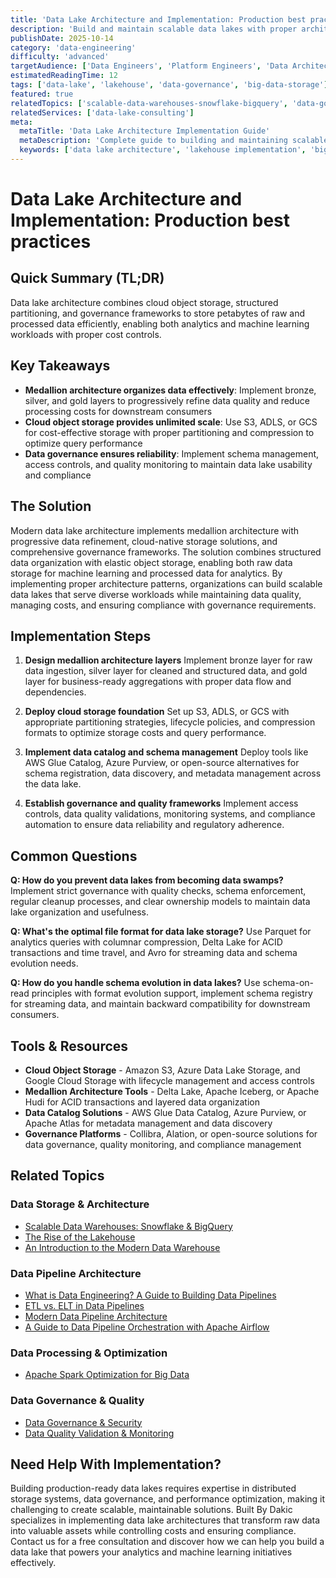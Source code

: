 ```yaml
---
title: 'Data Lake Architecture and Implementation: Production best practices'
description: 'Build and maintain scalable data lakes with proper architecture, governance, and performance optimization for analytics and machine learning workloads.'
publishDate: 2025-10-14
category: 'data-engineering'
difficulty: 'advanced'
targetAudience: ['Data Engineers', 'Platform Engineers', 'Data Architects']
estimatedReadingTime: 12
tags: ['data-lake', 'lakehouse', 'data-governance', 'big-data-storage']
featured: true
relatedTopics: ['scalable-data-warehouses-snowflake-bigquery', 'data-governance-security', 'the-rise-of-the-lakehouse', 'what-is-data-engineering-a-guide-to-building-data-pipelines', 'etl-vs-elt-in-data-pipelines', 'modern-data-pipeline-architecture', 'data-quality-validation-monitoring', 'apache-spark-optimization-big-data', 'an-introduction-to-the-modern-data-warehouse', 'a-guide-to-data-pipeline-orchestration-with-apache-airflow']
relatedServices: ['data-lake-consulting']
meta:
  metaTitle: 'Data Lake Architecture Implementation Guide'
  metaDescription: 'Complete guide to building and maintaining scalable data lakes with proper governance and performance optimization.'
  keywords: ['data lake architecture', 'lakehouse implementation', 'big data storage', 'data lake governance']
---
```


# Data Lake Architecture and Implementation: Production best practices

## Quick Summary (TL;DR)

Data lake architecture combines cloud object storage, structured partitioning, and governance frameworks to store petabytes of raw and processed data efficiently, enabling both analytics and machine learning workloads with proper cost controls.

## Key Takeaways

- **Medallion architecture organizes data effectively**: Implement bronze, silver, and gold layers to progressively refine data quality and reduce processing costs for downstream consumers
- **Cloud object storage provides unlimited scale**: Use S3, ADLS, or GCS for cost-effective storage with proper partitioning and compression to optimize query performance
- **Data governance ensures reliability**: Implement schema management, access controls, and quality monitoring to maintain data lake usability and compliance

## The Solution

Modern data lake architecture implements medallion architecture with progressive data refinement, cloud-native storage solutions, and comprehensive governance frameworks. The solution combines structured data organization with elastic object storage, enabling both raw data storage for machine learning and processed data for analytics. By implementing proper architecture patterns, organizations can build scalable data lakes that serve diverse workloads while maintaining data quality, managing costs, and ensuring compliance with governance requirements.

## Implementation Steps

1. **Design medallion architecture layers**
   Implement bronze layer for raw data ingestion, silver layer for cleaned and structured data, and gold layer for business-ready aggregations with proper data flow and dependencies.

2. **Deploy cloud storage foundation**
   Set up S3, ADLS, or GCS with appropriate partitioning strategies, lifecycle policies, and compression formats to optimize storage costs and query performance.

3. **Implement data catalog and schema management**
   Deploy tools like AWS Glue Catalog, Azure Purview, or open-source alternatives for schema registration, data discovery, and metadata management across the data lake.

4. **Establish governance and quality frameworks**
   Implement access controls, data quality validations, monitoring systems, and compliance automation to ensure data reliability and regulatory adherence.

## Common Questions

**Q: How do you prevent data lakes from becoming data swamps?**
Implement strict governance with quality checks, schema enforcement, regular cleanup processes, and clear ownership models to maintain data lake organization and usefulness.

**Q: What's the optimal file format for data lake storage?**
Use Parquet for analytics queries with columnar compression, Delta Lake for ACID transactions and time travel, and Avro for streaming data and schema evolution needs.

**Q: How do you handle schema evolution in data lakes?**
Use schema-on-read principles with format evolution support, implement schema registry for streaming data, and maintain backward compatibility for downstream consumers.

## Tools & Resources

- **Cloud Object Storage** - Amazon S3, Azure Data Lake Storage, and Google Cloud Storage with lifecycle management and access controls
- **Medallion Architecture Tools** - Delta Lake, Apache Iceberg, or Apache Hudi for ACID transactions and layered data organization
- **Data Catalog Solutions** - AWS Glue Data Catalog, Azure Purview, or Apache Atlas for metadata management and data discovery
- **Governance Platforms** - Collibra, Alation, or open-source solutions for data governance, quality monitoring, and compliance management

## Related Topics

### Data Storage & Architecture
- [Scalable Data Warehouses: Snowflake & BigQuery](/topics/scalable-data-warehouses-snowflake-bigquery)
- [The Rise of the Lakehouse](/topics/the-rise-of-the-lakehouse)
- [An Introduction to the Modern Data Warehouse](/topics/an-introduction-to-the-modern-data-warehouse)

### Data Pipeline Architecture
- [What is Data Engineering? A Guide to Building Data Pipelines](/topics/what-is-data-engineering-a-guide-to-building-data-pipelines)
- [ETL vs. ELT in Data Pipelines](/topics/etl-vs-elt-in-data-pipelines)
- [Modern Data Pipeline Architecture](/topics/modern-data-pipeline-architecture)
- [A Guide to Data Pipeline Orchestration with Apache Airflow](/topics/a-guide-to-data-pipeline-orchestration-with-apache-airflow)

### Data Processing & Optimization
- [Apache Spark Optimization for Big Data](/topics/apache-spark-optimization-big-data)

### Data Governance & Quality
- [Data Governance & Security](/topics/data-governance-security)
- [Data Quality Validation & Monitoring](/topics/data-quality-validation-monitoring)

## Need Help With Implementation?

Building production-ready data lakes requires expertise in distributed storage systems, data governance, and performance optimization, making it challenging to create scalable, maintainable solutions. Built By Dakic specializes in implementing data lake architectures that transform raw data into valuable assets while controlling costs and ensuring compliance. Contact us for a free consultation and discover how we can help you build a data lake that powers your analytics and machine learning initiatives effectively.
